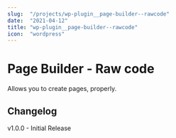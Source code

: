 ```yaml
---
slug:  "/projects/wp-plugin__page-builder--rawcode"
date:  "2021-04-12"
title: "wp-plugin__page-builder--rawcode"
icon:  "wordpress"
---
```


# Page Builder - Raw code

Allows you to create pages, properly.

## Changelog

v1.0.0 - Initial Release